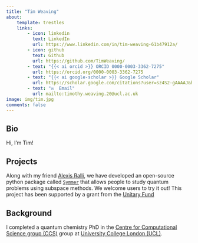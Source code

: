 ```yaml
---
title: "Tim Weaving"
about:
    template: trestles
    links:
        - icon: linkedin
          text: LinkedIn
          url: https://www.linkedin.com/in/tim-weaving-61b47912a/
        - icon: github
          text: Github
          url: https://github.com/TimWeaving/
        - text: "{{< ai orcid >}} ORCID 0000-0003-3362-7275"
          url: https://orcid.org/0000-0003-3362-7275
        - text: "{{< ai google-scholar >}} Google Scholar"
          url: https://scholar.google.com/citations?user=sz4S2-gAAAAJ&hl=en&oi=ao
        - text: "✉  Email"
          url: mailto:timothy.weaving.20@ucl.ac.uk
image: img/tim.jpg
comments: false
---
```


## Bio
Hi, I'm Tim!

## Projects
Along with my friend [Alexis Ralli](https://scholar.google.com/citations?hl=en&user=fe6ZetoAAAAJ), we have developed an open-source python package called [`Symmer`](https://github.com/UCL-CCS/symmer) that allows people to study quantum problems using subspace methods. We welcome users to try it out!  This project has been supported by a grant from the [Unitary Fund](https://unitary.fund/)

## Background
I completed a quantum chemistry PhD in the [Centre for Computational Science group (CCS)](https://ccs.chem.ucl.ac.uk/) group at [University College London (UCL)](https://www.ucl.ac.uk/).
